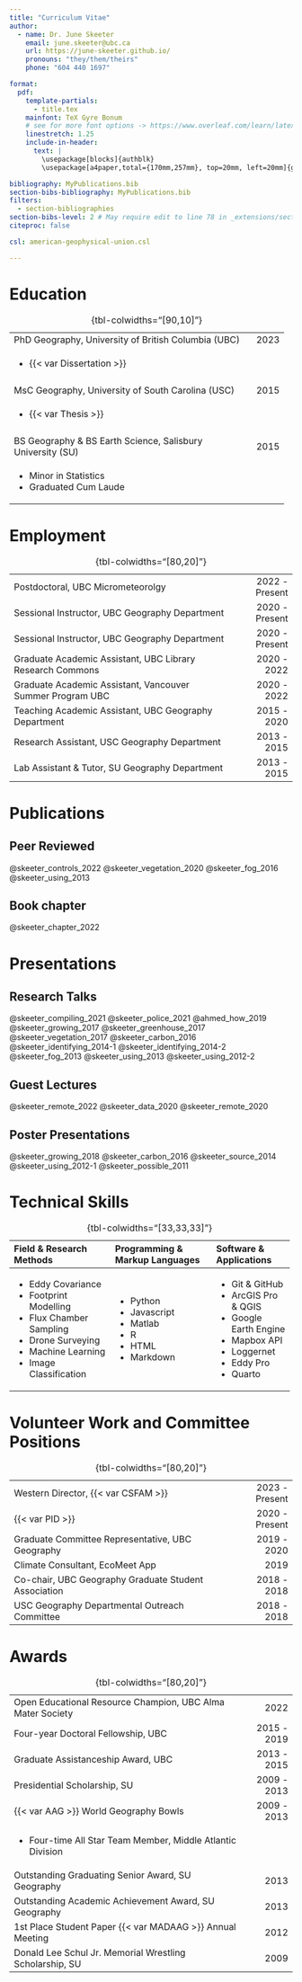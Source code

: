 ```yaml
---
title: "Curriculum Vitae"
author:
  - name: Dr. June Skeeter
    email: june.skeeter@ubc.ca
    url: https://june-skeeter.github.io/
    pronouns: "they/them/theirs"
    phone: "604 440 1697"

format: 
  pdf:
    template-partials: 
      - title.tex
    mainfont: TeX Gyre Bonum
	# see for more font options -> https://www.overleaf.com/learn/latex/Font_typefaces#Reference_guide
    linestretch: 1.25
    include-in-header:
      text: |
        \usepackage[blocks]{authblk}
        \usepackage[a4paper,total={170mm,257mm}, top=20mm, left=20mm]{geometry}

bibliography: MyPublications.bib
section-bibs-bibliography: MyPublications.bib
filters:
  - section-bibliographies
section-bibs-level: 2 # May require edit to line 78 in _extensions/section-bibliographies.lua - have submitted issue
citeproc: false

csl: american-geophysical-union.csl

---
```


# Education

+-----------------------------------------------------------:+-------:+
| 											         		 |        |
+============================================================+=======:+
|PhD Geography, University of British Columbia (UBC)         | 2023   |
+------------------------------------------------------------+--------+
| - {{< var Dissertation >}}	  			         		 |        |
+------------------------------------------------------------+--------+
|                                                            |        |
+------------------------------------------------------------+--------+
| MsC Geography, University of South Carolina (USC)          | 2015   |
+------------------------------------------------------------+--------+
| - {{< var Thesis >}}						         		 |        |
+------------------------------------------------------------+--------+
|                                                            |        |
+------------------------------------------------------------+--------+
| BS Geography & BS Earth Science, Salisbury University (SU) | 2015   |
+------------------------------------------------------------+--------+
| - Minor in Statistics                                      |        |
| - Graduated Cum Laude                                      |        |
+------------------------------------------------------------+--------+

: {tbl-colwidths="[90,10]"}

# Employment

+----------------------------------------------------------:+---------------:+
| 											                |                |
+===========================================================+===============:+
| Postdoctoral, UBC Micrometeorolgy                         | 2022 - Present |
+-----------------------------------------------------------+----------------+
| Sessional Instructor, UBC Geography Department            | 2020 - Present |
+-----------------------------------------------------------+----------------+
| Sessional Instructor, UBC Geography Department            | 2020 - Present |
+-----------------------------------------------------------+----------------+
| Graduate Academic Assistant, UBC Library Research Commons | 2020 - 2022    |
+-----------------------------------------------------------+----------------+
| Graduate Academic Assistant, Vancouver Summer Program UBC | 2020 - 2022    |
+-----------------------------------------------------------+----------------+
| Teaching Academic Assistant, UBC Geography Department     | 2015 - 2020    |
+-----------------------------------------------------------+----------------+
| Research Assistant, USC Geography Department              | 2013 - 2015    |
+-----------------------------------------------------------+----------------+
| Lab Assistant & Tutor, SU Geography Department            | 2013 - 2015    |
+-----------------------------------------------------------+----------------+

: {tbl-colwidths="[80,20]"}

# Publications

## Peer Reviewed

::: {.content-hidden when-format="pdf"}

@skeeter_controls_2022
@skeeter_vegetation_2020
@skeeter_fog_2016
@skeeter_using_2013

:::


## Book chapter

::: {.content-hidden when-format="pdf"}

@skeeter_chapter_2022

:::



# Presentations

## Research Talks

::: {.content-hidden when-format="pdf"}

@skeeter_compiling_2021
@skeeter_police_2021
@ahmed_how_2019
@skeeter_growing_2017
@skeeter_greenhouse_2017
@skeeter_vegetation_2017
@skeeter_carbon_2016
@skeeter_identifying_2014-1
@skeeter_identifying_2014-2
@skeeter_fog_2013
@skeeter_using_2013
@skeeter_using_2012-2

:::

## Guest Lectures

::: {.content-hidden when-format="pdf"}

@skeeter_remote_2022
@skeeter_data_2020
@skeeter_remote_2020

:::

## Poster Presentations

::: {.content-hidden when-format="pdf"}

@skeeter_growing_2018
@skeeter_carbon_2016
@skeeter_source_2014
@skeeter_using_2012-1
@skeeter_possible_2011

:::


# Technical Skills 


+:-------------------------------+:-------------------------------+:------------------------+
| Field & Research Methods       | Programming & Markup Languages | Software & Applications |
+:===============================+:===============================+:========================+
| - Eddy Covariance              | - Python                       | - Git & GitHub          |
| - Footprint Modelling          | - Javascript                   | - ArcGIS Pro & QGIS     |
| - Flux Chamber Sampling        | - Matlab                       | - Google Earth Engine   |
| - Drone Surveying              | - R                            | - Mapbox API            |
| - Machine Learning             | - HTML                         | - Loggernet             |
| - Image Classification         | - Markdown                     | - Eddy Pro              |
|                                |                                | - Quarto                |
+--------------------------------+--------------------------------+-------------------------+

: {tbl-colwidths="[33,33,33]"}

# Volunteer Work and Committee Positions

+-----------------------------------------------------------:+---------------:+
| 											                 |                |
+============================================================+===============:+
| Western Director, {{< var CSFAM >}}                        | 2023 - Present |
+------------------------------------------------------------+----------------+
| {{< var PID >}}                                            | 2020 - Present |
+------------------------------------------------------------+----------------+
| Graduate Committee Representative, UBC Geography           | 2019 - 2020    |
+------------------------------------------------------------+----------------+
| Climate Consultant, EcoMeet App                            | 2019           |
+------------------------------------------------------------+----------------+
| Co-chair, UBC Geography Graduate Student Association       | 2018 - 2018    |
+------------------------------------------------------------+----------------+
| USC Geography Departmental Outreach Committee              | 2018 - 2018    |
+------------------------------------------------------------+----------------+

: {tbl-colwidths="[80,20]"}

# Awards

+-----------------------------------------------------------:+------------:+
| 											                 |             |
+============================================================+============:+
| Open Educational Resource Champion, UBC Alma Mater Society | 2022        |
+------------------------------------------------------------+-------------+
| Four-year Doctoral Fellowship, UBC                         | 2015 - 2019 |
+------------------------------------------------------------+-------------+
| Graduate Assistanceship Award, UBC                         | 2013 - 2015 |
+------------------------------------------------------------+-------------+
| Presidential Scholarship, SU                               | 2009 - 2013 |
+------------------------------------------------------------+-------------+
| {{< var AAG >}} World Geography Bowls                      | 2009 - 2013 |
+------------------------------------------------------------+-------------+
| - Four-time All Star Team Member, Middle Atlantic Division |             |
+------------------------------------------------------------+-------------+
| Outstanding Graduating Senior Award, SU Geography          | 2013        |
+------------------------------------------------------------+-------------+
| Outstanding Academic Achievement Award, SU Geography       | 2013        |
+------------------------------------------------------------+-------------+
| 1st Place Student Paper {{< var MADAAG >}} Annual Meeting  | 2012        |
+------------------------------------------------------------+-------------+
| Donald Lee Schul Jr. Memorial Wrestling Scholarship, SU    | 2009        |
+------------------------------------------------------------+-------------+

: {tbl-colwidths="[80,20]"}
